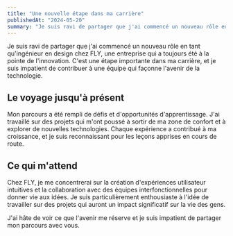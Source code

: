 ```yaml
---
title: "Une nouvelle étape dans ma carrière"
publishedAt: "2024-05-20"
summary: "Je suis ravi de partager que j'ai commencé un nouveau rôle en tant qu'ingénieur en design chez FLY."
---
```


Je suis ravi de partager que j'ai commencé un nouveau rôle en tant qu'ingénieur en design chez FLY, une entreprise qui a toujours été à la pointe de l'innovation. C'est une étape importante dans ma carrière, et je suis impatient de contribuer à une équipe qui façonne l'avenir de la technologie.

## Le voyage jusqu'à présent

Mon parcours a été rempli de défis et d'opportunités d'apprentissage. J'ai travaillé sur des projets qui m'ont poussé à sortir de ma zone de confort et à explorer de nouvelles technologies. Chaque expérience a contribué à ma croissance, et je suis reconnaissant pour les leçons apprises en cours de route.

## Ce qui m'attend

Chez FLY, je me concentrerai sur la création d'expériences utilisateur intuitives et la collaboration avec des équipes interfonctionnelles pour donner vie aux idées. Je suis particulièrement enthousiaste à l'idée de travailler sur des projets qui auront un impact significatif sur la vie des gens.

J'ai hâte de voir ce que l'avenir me réserve et je suis impatient de partager mon parcours avec vous.